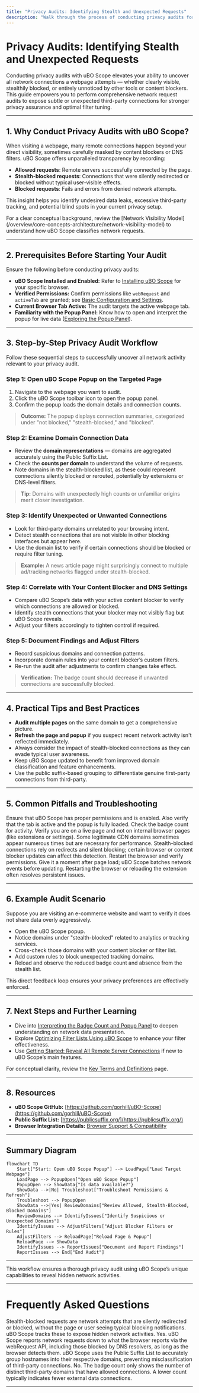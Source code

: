 ```yaml
---
title: "Privacy Audits: Identifying Stealth and Unexpected Requests"
description: "Walk through the process of conducting privacy audits for any page, identifying both overt and stealth network requests—regardless of content blocker or DNS filtering. Learn how to use uBO Scope to expose subtle or undetected connections for audit and filter tuning."
---
```


# Privacy Audits: Identifying Stealth and Unexpected Requests

Conducting privacy audits with uBO Scope elevates your ability to uncover all network connections a webpage attempts — whether clearly visible, stealthily blocked, or entirely unnoticed by other tools or content blockers. This guide empowers you to perform comprehensive network request audits to expose subtle or unexpected third-party connections for stronger privacy assurance and optimal filter tuning.

---

## 1. Why Conduct Privacy Audits with uBO Scope?

When visiting a webpage, many remote connections happen beyond your direct visibility, sometimes carefully masked by content blockers or DNS filters. uBO Scope offers unparalleled transparency by recording:

- **Allowed requests**: Remote servers successfully connected by the page.
- **Stealth-blocked requests**: Connections that were silently redirected or blocked without typical user-visible effects.
- **Blocked requests**: Fails and errors from denied network attempts.

This insight helps you identify undesired data leaks, excessive third-party tracking, and potential blind spots in your current privacy setup.

<Check>
For a clear conceptual background, review the [Network Visibility Model](/overview/core-concepts-architecture/network-visibility-model) to understand how uBO Scope classifies network requests.
</Check>

---

## 2. Prerequisites Before Starting Your Audit

Ensure the following before conducting privacy audits:

- **uBO Scope Installed and Enabled:** Refer to [Installing uBO Scope](/getting-started/setup-overview/installing) for your specific browser.
- **Verified Permissions:** Confirm permissions like `webRequest` and `activeTab` are granted; see [Basic Configuration and Settings](/getting-started/configuration-and-validation/basic-configuration).
- **Current Browser Tab Active:** The audit targets the active webpage tab.
- **Familiarity with the Popup Panel:** Know how to open and interpret the popup for live data ([Exploring the Popup Panel](/getting-started/configuration-and-validation/understanding-popup)).

---

## 3. Step-by-Step Privacy Audit Workflow

Follow these sequential steps to successfully uncover all network activity relevant to your privacy audit.

### Step 1: Open uBO Scope Popup on the Targeted Page

1. Navigate to the webpage you want to audit.
2. Click the uBO Scope toolbar icon to open the popup panel.
3. Confirm the popup loads the domain details and connection counts.

> **Outcome:** The popup displays connection summaries, categorized under "not blocked," "stealth-blocked," and "blocked".

### Step 2: Examine Domain Connection Data

- Review the **domain representations** — domains are aggregated accurately using the Public Suffix List.
- Check the **counts per domain** to understand the volume of requests.
- Note domains in the stealth-blocked list, as these could represent connections silently blocked or rerouted, potentially by extensions or DNS-level filters.

> **Tip:** Domains with unexpectedly high counts or unfamiliar origins merit closer investigation.

### Step 3: Identify Unexpected or Unwanted Connections

- Look for third-party domains unrelated to your browsing intent.
- Detect stealth connections that are not visible in other blocking interfaces but appear here.
- Use the domain list to verify if certain connections should be blocked or require filter tuning.

> **Example:** A news article page might surprisingly connect to multiple ad/tracking networks flagged under stealth-blocked.

### Step 4: Correlate with Your Content Blocker and DNS Settings

- Compare uBO Scope’s data with your active content blocker to verify which connections are allowed or blocked.
- Identify stealth connections that your blocker may not visibly flag but uBO Scope reveals.
- Adjust your filters accordingly to tighten control if required.

### Step 5: Document Findings and Adjust Filters

- Record suspicious domains and connection patterns.
- Incorporate domain rules into your content blocker’s custom filters.
- Re-run the audit after adjustments to confirm changes take effect.

> **Verification:** The badge count should decrease if unwanted connections are successfully blocked.

---

## 4. Practical Tips and Best Practices

- **Audit multiple pages** on the same domain to get a comprehensive picture.
- **Refresh the page and popup** if you suspect recent network activity isn't reflected immediately.
- Always consider the impact of stealth-blocked connections as they can evade typical user awareness.
- Keep uBO Scope updated to benefit from improved domain classification and feature enhancements.
- Use the public suffix-based grouping to differentiate genuine first-party connections from third-party.

---

## 5. Common Pitfalls and Troubleshooting

<AccordionGroup title="Troubleshooting Privacy Audit Issues">
<Accordion title="No Data or Empty Popup">
Ensure that uBO Scope has proper permissions and is enabled. Also verify that the tab is active and the popup is fully loaded. Check the badge count for activity.
</Accordion>
<Accordion title="Unexpected High Number of Connected Domains">
Verify you are on a live page and not on internal browser pages (like extensions or settings). Some legitimate CDN domains sometimes appear numerous times but are necessary for performance.
</Accordion>
<Accordion title="Stealth-Blocked Domains Are Not Showing">
Stealth-blocked connections rely on redirects and silent blocking; certain browser or content blocker updates can affect this detection. Restart the browser and verify permissions.
</Accordion>
<Accordion title="Badge Count Not Updating">
Give it a moment after page load; uBO Scope batches network events before updating. Restarting the browser or reloading the extension often resolves persistent issues.
</Accordion>
</AccordionGroup>

---

## 6. Example Audit Scenario

Suppose you are visiting an e-commerce website and want to verify it does not share data overly aggressively.

- Open the uBO Scope popup.
- Notice domains under "stealth-blocked" related to analytics or tracking services.
- Cross-check those domains with your content blocker or filter list.
- Add custom rules to block unexpected tracking domains.
- Reload and observe the reduced badge count and absence from the stealth list.

This direct feedback loop ensures your privacy preferences are effectively enforced.

---

## 7. Next Steps and Further Learning

- Dive into [Interpreting the Badge Count and Popup Panel](/guides/core-workflows/interpreting-badge-popup) to deepen understanding on network data presentation.
- Explore [Optimizing Filter Lists Using uBO Scope](/guides/advanced-usage-patterns/optimizing-filter-lists) to enhance your filter effectiveness.
- Use [Getting Started: Reveal All Remote Server Connections](/guides/core-workflows/getting-started-analysis) if new to uBO Scope’s main features.

For conceptual clarity, review the [Key Terms and Definitions](/overview/core-concepts-architecture/key-terms-and-definitions) page.

---

## 8. Resources

- **uBO Scope GitHub:** [https://github.com/gorhill/uBO-Scope](https://github.com/gorhill/uBO-Scope)
- **Public Suffix List:** [https://publicsuffix.org/](https://publicsuffix.org/)
- **Browser Integration Details:** [Browser Support & Compatibility](/overview/feature-overview/browser-integration)

---

## Summary Diagram

```mermaid
flowchart TD
    Start["Start: Open uBO Scope Popup"] --> LoadPage["Load Target Webpage"]
    LoadPage --> PopupOpen["Open uBO Scope Popup"]
    PopupOpen --> ShowData{"Is data available?"}
    ShowData -->|No| Troubleshoot["Troubleshoot Permissions & Refresh"]
    Troubleshoot --> PopupOpen
    ShowData -->|Yes| ReviewDomains["Review Allowed, Stealth-Blocked, Blocked Domains"]
    ReviewDomains --> IdentifyIssues["Identify Suspicious or Unexpected Domains"]
    IdentifyIssues --> AdjustFilters["Adjust Blocker Filters or Rules"]
    AdjustFilters --> ReloadPage["Reload Page & Popup"]
    ReloadPage --> ShowData
    IdentifyIssues --> ReportIssues["Document and Report Findings"]
    ReportIssues --> End["End Audit"]
```

---

This workflow ensures a thorough privacy audit using uBO Scope’s unique capabilities to reveal hidden network activities.

---

# Frequently Asked Questions

<AccordionGroup title="FAQs for Privacy Audits with uBO Scope">
<Accordion title="What is a stealth-blocked request?">
Stealth-blocked requests are network attempts that are silently redirected or blocked, without the page or user seeing typical blocking notifications. uBO Scope tracks these to expose hidden network activities.
</Accordion>
<Accordion title="Can uBO Scope see DNS-level blocking?">
Yes. uBO Scope reports network requests down to what the browser reports via the webRequest API, including those blocked by DNS resolvers, as long as the browser detects them.
</Accordion>
<Accordion title="How accurate is the domain grouping?">
uBO Scope uses the Public Suffix List to accurately group hostnames into their respective domains, preventing misclassification of third-party connections.
</Accordion>
<Accordion title="Does the badge count represent total requests?">
No. The badge count only shows the number of distinct third-party domains that have allowed connections. A lower count typically indicates fewer external data connections.
</Accordion>
</AccordionGroup>

---